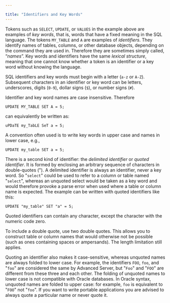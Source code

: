 ---

title: "Identifiers and Key Words"
---

<div id="identifiers_and_key_words" class="registered_link"></div>

Tokens such as `SELECT`, `UPDATE`, or `VALUES` in the example above are examples of *key words*, that is, words that have a fixed meaning in the SQL language. The tokens `MY_TABLE` and `A` are examples of *identifiers*. They identify names of tables, columns, or other database objects, depending on the command they are used in. Therefore they are sometimes simply called, “*names*”. Key words and identifiers have the same *lexical structure*, meaning that one cannot know whether a token is an identifier or a key word without knowing the language.

SQL identifiers and key words must begin with a letter (`a-z` or `A-Z`). Subsequent characters in an identifier or key word can be letters, underscores, digits (`0-9`), dollar signs (`$`), or number signs (`#`).

Identifier and key word names are case insensitive. Therefore

```
UPDATE MY_TABLE SET A = 5;
```

can equivalently be written as:

```
uPDaTE my_TabLE SeT a = 5;
```

A convention often used is to write key words in upper case and names in lower case, e.g.,

```
UPDATE my_table SET a = 5;
```

There is a second kind of identifier: the *delimited identifier* or *quoted identifier*. It is formed by enclosing an arbitrary sequence of characters in double-quotes ("). A delimited identifier is always an identifier, never a key word. So "`select`" could be used to refer to a column or table named "`select`", whereas an unquoted select would be taken as a key word and would therefore provoke a parse error when used where a table or column name is expected. The example can be written with quoted identifiers like this:

```
UPDATE "my_table" SET "a" = 5;
```

Quoted identifiers can contain any character, except the character with the numeric code zero.

To include a double quote, use two double quotes. This allows you to construct table or column names that would otherwise not be possible (such as ones containing spaces or ampersands). The length limitation still applies.

Quoting an identifier also makes it case-sensitive, whereas unquoted names are always folded to lower case. For example, the identifiers `FOO`, `foo`, and "`foo`" are considered the same by Advanced Server, but "`Foo`" and "`FOO`" are different from these three and each other. The folding of unquoted names to lower case is not compatible with Oracle databases. In Oracle syntax, unquoted names are folded to upper case: for example, `foo` is equivalent to "`FOO`" not "`foo`". If you want to write portable applications you are advised to always quote a particular name or never quote it.